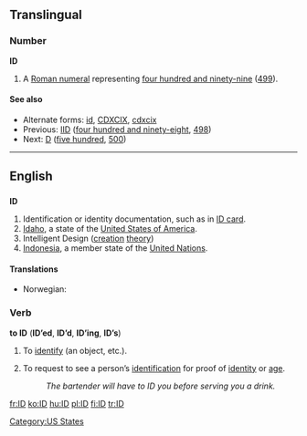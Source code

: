 {{also|Appendix:Variations of "id"}}
==Translingual==

===Number===
'''ID'''

# {{informal}} A [[Roman numeral]] representing [[four hundred and ninety-nine]] ([[499]]).

====See also====
* Alternate forms: [[id]], [[CDXCIX]], [[cdxcix]]
* Previous: [[IID]] ([[four hundred and ninety-eight]], [[498]])
* Next: [[D]] ([[five hundred]], [[500]])

----

==English==

==={{abbreviation}}===
'''ID'''

# Identification or identity documentation, such as in [[ID card]].
# [[Idaho]], a state of the [[United States of America]].
# Intelligent Design ([[creation]] [[theory]])
# [[Indonesia]], a member state of the [[United Nations]].

====Translations====
{{trans-top|identification or identity documentation, such as in ID card}}
* Norwegian: {{t-|no|ID|m}}
{{trans-mid}}
{{trans-bottom}}

===Verb===
'''to ID''' ('''ID’ed''', '''ID’d''', '''ID’ing''', '''ID’s''')

# {{transitive}} To [[identify]] (an object, etc.).
# {{transitive}} To request to see a person’s [[identification]] for proof of [[identity]] or [[age]].
#: ''The bartender will have to ID you before serving you a drink.''

[[Category:US States]]

[[fr:ID]]
[[ko:ID]]
[[hu:ID]]
[[pl:ID]]
[[fi:ID]]
[[tr:ID]]